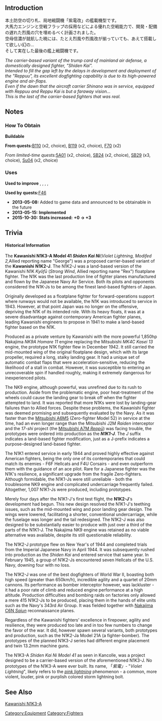 {{EquipmentInfo|55}}

==Introduction==
本土防空の切り札、局地戦闘機「紫電改」の艦載機型です。<br>
大馬力エンジンと空戦フラップの採用などによる優れた空戦能力で、開発・配備の遅れた烈風の穴を埋めるべく計画されました。<br>
空母信濃が就航した暁には、たとえ烈風や烈風改が揃っていても、あえて搭載して欲しい幻の…<br>
そして実在した最後の艦上戦闘機です。

''The carrier-based variant of the trump card of mainland air defense, a domestically designed fighter, "Shiden Kai".<br>''
''Intended to fill the gap left by the delays in development and deployment of the "Reppuu", its excellent dogfighting capability is due to its high-powered engine and air-flaps.''<br>
''Even if the dawn that the aircraft carrier Shinano was in service, equipped with Reppuu and Reppu Kai is but a faraway vision...''<br>
''This is the last of the carrier-based fighters that was real.''

==Notes==
<div class="mw-collapsible"><h3>How To Obtain</h3>
<div class="mw-collapsible-content">
'''Buildable'''

'''From quests: '''[[Quests#B110|B110]] (x2, choice), [[Quests#B119|B119]] (x2, choice), [[Quests#F70|F70]] (x2)

''From limited-time quests: ''[[Quests/Seasonal#5A01|5A01]] (x2, choice), [[Quests/Seasonal#SB24|SB24]] (x2, choice), [[Quests/Seasonal#SB29|SB29]] (x3, choice), [[Quests/Seasonal#Su04|Su04]] (x2, choice)

</div></div>

<div class="mw-collapsible"><h3>Uses</h3>
<div class="mw-collapsible-content">
'''Used to improve''' {{Equipment/Link|Shiden Model 11}}, {{Equipment/Link|F6F-3}}, {{Equipment/Link|F6F-5}}, {{Equipment/Link|Kyoufuu Kai}}, {{Equipment/Link|Zuiun Kai Ni (634 Air Group)}}

'''Used by quests: '''[[Quests#F46|F46]]

</div></div>


<div class="mw-collapsible><h3>Updates History</h3>
<div class="mw-collapsible-content>
* '''2013-05-08:''' Added to game data and announced to be obtainable in the future
* '''2013-05-15:''' '''Implemented'''
* '''2015-10-30:''' '''Stats increased:'''  '''{{Evasion}}+0 → {{Evasion}}+3 '''
</div></div>

==Trivia==
<h4>Historical Information</h4>
The '''Kawanishi N1K3-A Model 41 ''Shiden Kai Ni '''''(''Violet Lightning, Modifed 2, ''Allied reporting name "George") was a proposed carrier-based variant of the '''Kawanishi''' '''N1K2-J'''. The N1K2-J was a land-based version of the Kawanishi N1K ''Kyōfū'' (''Strong Wind'', Allied reporting name "Rex") floatplane fighter. The N1K was the last production line of fighter planes manufactured and flown by the Japanese Navy Air Service. Both its pilots and opponents considered the N1K-Js to be among the finest land-based fighters of Japan.

Originally developed as a floatplane fighter for forward-operations support where runways would not be available, the N1K was introduced to service in 1943. However, at that point Japan was no longer on the offensive, depriving the N1K of its intended role. With its heavy floats, it was at a severe disadvantage against contemporary American fighter planes, leading Kawanishi engineers to propose in 1941 to make a land-based fighter based on the N1K.

Produced as a private venture by Kawanishi with the more powerful 1,850hp Nakajima ''NK9A'' ''Homare'' ''11'' engine replacing the Mitsubishi ''MK4C Kasei 13'' engine, the prototype N1K fighter flew in December 1942. It still carried the mid-mounted wing of the original floatplane design, which with its large propeller, required a long, stalky landing gear. It had a unique set of automatic combat flaps that were acceleration-sensitive, reducing the likelihood of a stall in combat. However, it was susceptible to entering an unrecoverable spin if handled roughly, making it extremely dangerous for inexperienced pilots.

The NK9 engine, although powerful, was unrefined due to its rush to production. Aside from the problematic engine, poor heat-treatment of the wheels could cause the landing gear to break off when the fighter attempted to land. It was reported that more N1Ks were lost by landing-gear failures than to Allied forces. Despite these problems, the Kawanishi fighter was deemed promising and subsequently evaluated by the Navy. As it was faster than the [[Type 52 Zero Fighter|Mitsubishi A6M5]] (Zero-fighter Model 52) in service at the time, had an even longer range than the Mitsubishi J2M ''Raiden'' interceptor and the ''17-shi'' project (the [[Reppuu (Strong Gale)|Mitsubishi A7M ''Reppū'']]) was facing trouble, the prototypes were ordered into production as the '''''N1K1-J'''''. The ''J'' suffix indicates a land-based fighter modification, just as a J-prefix indicates a purpose-designed land-based fighter.

The N1K1 entered service in early 1944 and proved highly effective against American fighters, being the only one of its contemporaries that could match its enemies - F6F Hellcats and F4U Corsairs - and even outperform them with the guidance of an ace pilot. Rare for a Japanese fighter was the N1K's resilience, a significant upgrade from the fragile Zero-fighters. Although formidable, the N1K1-Js were still unreliable - both the troublesome NK9 engine and complicated undercarriage frequently failed. Altogether, 1,007 N1K1-Js were produced, including prototypes.

Merely four days after the N1K1-J's first test flight, the '''N1K2-J'''<nowiki/>'s development had begun. This new design resolved the N1K1-J's teething issues, such as the mid-mounted wing and poor landing gear design. The wings were  lowered, facilitating a shorter, conventional undercarriage, while the fuselage was longer and the tail redesigned. The N1K2-J was also designed to be substantially easier to produce with just over a third of the parts of the N1K1-J. The Nakajima NK9 engine was retained as no viable alternative was available, despite its still questionable reliability.

The N1K2-J prototype flew on New Year's of 1944 and completed trials from the Imperial Japanese Navy in April 1944. It was subsequently rushed into production as the ''Shiden Kai'' and entered service that same year. In February 1945, a group of N1K2-Js encountered seven Hellcats of the U.S. Navy, downing four with no loss.

The N1K2-J was one of the best dogfighters of World War II, boasting both high speed (greater than 650km/h), incredible agility and a quartet of 20mm cannons. Its performance as bomber interceptor however, was lackluster - it had a poor rate of climb and reduced engine performance at a high altitude. Production difficulties and bombing raids on factories only allowed a mere 415 N1K2-Js to be produced, placing them in the hands of elite units such as the Navy's 343rd Air Group. It was fielded together with [[Saiun (Iridescent Cloud)|Nakajima C6N ''Saiun'']] reconnaissance planes.

Regardless of the Kawanishi fighters' excellence in firepower, agility and resilience, they were produced too late and in too few numbers to change the favor of the war. It did, however spawn several variants, both prototypes and production, such as the N1K2-Ja Model 21A (a fighter-bomber). The prototypes of the planned N1K3-J series had different engine placement and twin 13.2mm machine guns.

The N1K3-A ''Shiden Kai Ni Model 41'' as seen in Kancolle, was a project designed to be a carrier-based version of the aforementioned N1K3-J. No prototypes of the N1K3-A were ever built. Its name, 「''紫電」- '' "''Violet Lightning''", likely refers to the ''[[wikipedia:Pink_lightning_(storm)|pink lightning]]'' phenomenon - a common, more violent, louder, pink or purplish colored storm lightning bolt.
==See Also==
[[wikipedia:Kawanishi_N1K|Kawanishi N1K3-A]]
{{Equipmentlist}}
[[Category:Equipment]]
[[Category:Fighters]]